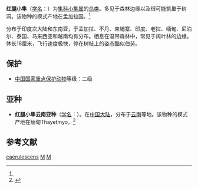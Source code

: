 {{Speciesbox
| genus = Microhierax
| species = caerulescens
| status = LC
| status_system = IUCN3.1
| image = Microhierax caerulescens3.jpg
| authority = ([[卡尔·林奈|Linnaeus]])<ref name='id1600'>{{cite web| url =http://www.bioinfo.cn/db05/BjdwSpecies.php?action=view&id=1600| title =红腿小隼| work =《中国动物物种编目数据库》| publisher =中国科学院微生物研究所| author =中国科学院动物研究所| accessdate =2009-04-04| deadurl =yes| archiveurl =https://web.archive.org/web/20131203122335/http://www.bioinfo.cn/db05/BjdwSpecies.php?action=view| archivedate =2013-12-03}}</ref>
| range_map = Microhierax caerulescens distribution map.svg
}}

'''红腿小隼'''（[[学名|学名]]：{{lang|la|''Microhierax caerulescens''}}）为[[隼科|隼科]][[小隼属|小隼属]]的[[鸟类|鸟类]]。多见于森林边缘以及很可能筑巢于树洞。该物种的模式产地在孟加拉国。<ref name='id1600'/>

分布于印度次大陆和东南亚，于孟加拉、不丹、柬埔寨、印度、老挝、缅甸、尼泊尔、泰国、马来西亚和越南均有分布。栖息在温带森林中，常见于阔叶林的边缘。体长18厘米，飞行速度极快，停在树枝上的姿态酷似伯劳。

==保护==
*[[中國國家重點保護野生動物名錄|中国国家重点保护动物]]等级：二级

==亚种==
*'''红腿小隼云南亚种'''（[[学名|学名]]：{{lang|la|''Microhierax caerulescens burmanicus''}}）。在[[中国大陆|中国大陆]]，分布于[[云南|云南]]等地。该物种的模式产地在缅甸Thayetmyo。<ref name='id1601'>{{cite web| url =http://www.bioinfo.cn/db05/BjdwSpecies.php?action=view&id=1601| title =红腿小隼云南亚种| work =《中国动物物种编目数据库》| publisher =中国科学院微生物研究所| author =中国科学院动物研究所| accessdate =2009-04-04| deadurl =yes| archiveurl =https://web.archive.org/web/20131203122335/http://www.bioinfo.cn/db05/BjdwSpecies.php?action=view| archivedate =2013-12-03}}</ref>

== 参考文献 ==
{{reflist}}

{{Taxonbar}}

[[Category:小隼属|caerulescens]]
[[Category:卡尔·林奈命名的生物分类|M]]
[[Category:1758年描述的鳥類|M]]